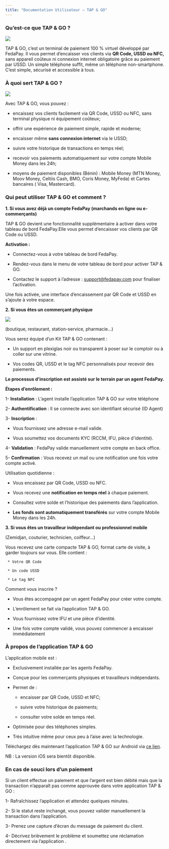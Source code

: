 ```yaml
---
title: "Documentation Utilisateur – TAP & GO"
---
```



### Qu’est-ce que TAP & GO ?

<Frame>
  <img src="https://res.cloudinary.com/dvilp6td2/image/upload/v1753887053/flyers_face_1_qd20pc.jpg" />
</Frame>

TAP & GO, c’est un terminal de paiement 100 % virtuel développé par FedaPay. Il vous permet d’encaisser vos clients via **QR Code, USSD ou NFC,** sans appareil coûteux ni connexion internet obligatoire grâce au paiement par USSD. Un simple téléphone suffit, même un téléphone non-smartphone. C’est simple, sécurisé et accessible à tous.

### À quoi sert TAP & GO ?

<Frame>
  <img src="https://res.cloudinary.com/dvilp6td2/image/upload/v1753889235/Maquette_plexi_vakmzq.jpg" />
</Frame>

Avec TAP & GO, vous pouvez :

* encaissez vos clients facilement via QR Code, USSD ou NFC, sans terminal physique ni équipement coûteux; 

* offrir une expérience de paiement simple, rapide et moderne;

* encaisser même **sans connexion internet** via le USSD;

* suivre votre historique de transactions en temps réel;

* recevoir vos paiements automatiquement sur votre compte Mobile Money dans les 24h;

* moyens de paiement disponibles (Bénin) : Mobile Money (MTN Money, Moov Money, Celtiis Cash, BMO, Coris Money, MyFeda) et Cartes bancaires ( Visa, Mastercard).

### Qui peut utiliser TAP & GO et comment ?

**1. Si vous avez déjà un compte FedaPay (marchands en ligne ou e-commerçants)**

TAP & GO devient une fonctionnalité supplémentaire à activer dans votre tableau de bord FedaPay.Elle vous permet d’encaisser vos clients par QR Code ou USSD.

**Activation :**

* Connectez-vous à votre tableau de bord FedaPay.

* Rendez-vous dans le menu de votre tableau de bord pour activer TAP & GO.

* Contactez le support à l’adresse : support@fedapay.com pour finaliser l’activation.

Une fois activée, une interface d’encaissement par QR Code et USSD en s’ajoute à votre espace. 

**2. Si vous êtes un commerçant physique**

<Frame>
  <img src="https://res.cloudinary.com/dvilp6td2/image/upload/v1753889355/flyers_face_2_vv3dod.jpg" />
</Frame>

(boutique, restaurant, station-service, pharmacie…)

Vous serez équipé d’un Kit TAP & GO contenant :

* Un support en plexiglas noir ou transparent à poser sur le comptoir ou à coller sur une vitrine.

* Vos codes QR, USSD et le tag NFC personnalisés pour recevoir des paiements.

**Le processus d’inscription est assisté sur le terrain par un agent FedaPay.**

**Étapes d’enrôlement :**

1- **Installation** : L’agent installe l’application TAP & GO sur votre téléphone

2- **Authentification** : Il se connecte avec son identifiant sécurisé (ID Agent)

3- **Inscription** :

   * Vous fournissez une adresse e-mail valide.

   * Vous soumettez vos documents KYC (RCCM, IFU, pièce d'identité).

4- **Validation** : FedaPay valide manuellement votre compte en back office.

5- **Confirmation** : Vous recevez un mail ou une notification une fois votre compte activé.

Utilisation quotidienne :

* Vous encaissez par QR Code, USSD ou NFC.

* Vous recevez une **notification en temps réel** à chaque paiement.

* Consultez votre solde et l’historique des paiements dans l’application.

* **Les fonds sont automatiquement transférés** sur votre compte Mobile Money dans les 24h.

**3. Si vous êtes un travailleur indépendant ou professionnel mobile**

(Zemidjan, couturier, technicien, coiffeur…)

Vous recevez une carte compacte TAP & GO, format carte de visite, à garder toujours sur vous. Elle contient :

     * Votre QR Code

     * Un code USSD

     * Le tag NFC

Comment vous inscrire ?

* Vous êtes accompagné par un agent FedaPay pour créer votre compte.

* L’enrôlement se fait via l’application TAP & GO.

* Vous fournissez votre IFU et une pièce d’identité.

* Une fois votre compte validé, vous pouvez commencer à encaisser immédiatement

### À propos de l’application TAP & GO

L’application mobile est :

* Exclusivement installée par les agents FedaPay.

* Conçue pour les commerçants physiques et travailleurs indépendants.

* Permet de :

    * encaisser par QR Code, USSD et NFC;
 
    * suivre votre historique de paiements;
 
    * consulter votre solde en temps réel.

* Optimisée pour des téléphones simples.

* Très intuitive même pour ceux peu à l’aise avec la technologie.

Téléchargez dès maintenant l’application TAP & GO sur Android via [ce lien](https://play.google.com/store/apps/details?id=com.fedapay.tapgo).

NB : La version iOS sera bientôt disponible.

### En cas de souci lors d’un paiement

Si un client effectue un paiement et que l’argent est bien débité mais que la transaction n’apparaît pas comme approuvée dans votre application TAP & GO :

1- Rafraîchissez l’application et attendez quelques minutes.

2- Si le statut reste inchangé, vous pouvez valider manuellement la transaction dans l’application.

3- Prenez une capture d’écran du message de paiement du client.

4- Décrivez brièvement le problème et soumettez une réclamation directement via l’application .


